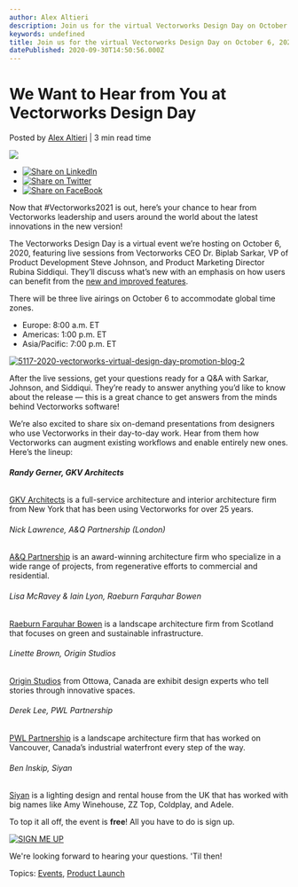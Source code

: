 ```yaml
---
author: Alex Altieri
description: Join us for the virtual Vectorworks Design Day on October 6, 2020.
keywords: undefined
title: Join us for the virtual Vectorworks Design Day on October 6, 2020. 
datePublished: 2020-09-30T14:50:56.000Z
---
```

  

# We Want to Hear from You at Vectorworks Design Day

 Posted by [Alex Altieri](https://blog.vectorworks.net/author/alex-altieri) | 3 min read time 

![](https://blog.vectorworks.net/hubfs/Blog%20Images/200930%20Design%20Day/5117-2020-vectorworks-virtual-design-day-promotion-blog-1.jpg) 

* [![Share on LinkedIn](https://2659751.fs1.hubspotusercontent-na1.net/hubfs/2659751/michaelDemo/share-LI.png)](http://www.linkedin.com/shareArticle?mini=true&url=https%3A%2F%2Fblog.vectorworks.net%2Fwe-want-to-hear-from-you-at-vectorworks-design-day)
* [![Share on Twitter](https://2659751.fs1.hubspotusercontent-na1.net/hubfs/2659751/michaelDemo/share-TW.png)](https://www.twitter.com/share?text=We%20Want%20to%20Hear%20from%20You%20at%20Vectorworks%20Design%20Day&url=https%3A%2F%2Fblog.vectorworks.net%2Fwe-want-to-hear-from-you-at-vectorworks-design-day&via=PMGTweets)
* [![Share on FaceBook](https://2659751.fs1.hubspotusercontent-na1.net/hubfs/2659751/michaelDemo/share-FB.png)](https://www.facebook.com/sharer/sharer.php?u=https%3A%2F%2Fblog.vectorworks.net%2Fwe-want-to-hear-from-you-at-vectorworks-design-day)

Now that #Vectorworks2021 is out, here’s your chance to hear from Vectorworks leadership and users around the world about the latest innovations in the new version! 

The Vectorworks Design Day is a virtual event we’re hosting on October 6, 2020, featuring live sessions from Vectorworks CEO Dr. Biplab Sarkar, VP of Product Development Steve Johnson, and Product Marketing Director Rubina Siddiqui. They’ll discuss what’s new with an emphasis on how users can benefit from the [new and improved features](https://www.vectorworks.net/2021?utm%5Fcampaign=blog&utm%5Fmedium=planetvectorworks&utm%5Fsource=intext&utm%5Fcontent=093020designday).

There will be three live airings on October 6 to accommodate global time zones.

* Europe: 8:00 a.m. ET
* Americas: 1:00 p.m. ET
* Asia/Pacific: 7:00 p.m. ET

[![5117-2020-vectorworks-virtual-design-day-promotion-blog-2](https://blog.vectorworks.net/hs-fs/hubfs/Blog%20Images/200930%20Design%20Day/5117-2020-vectorworks-virtual-design-day-promotion-blog-2.jpg?width=600&name=5117-2020-vectorworks-virtual-design-day-promotion-blog-2.jpg)](https://www3.vectorworks.net/vectorworks-design-day-registration?utm%5Fcampaign=blog&utm%5Fmedium=planetvectorworks&utm%5Fsource=button&utm%5Fcontent=093020designday)

After the live sessions, get your questions ready for a Q&A with Sarkar, Johnson, and Siddiqui. They’re ready to answer anything you’d like to know about the release — this is a great chance to get answers from the minds behind Vectorworks software!

We’re also excited to share six on-demand presentations from designers who use Vectorworks in their day-to-day work. Hear from them how Vectorworks can augment existing workflows and enable entirely new ones. Here’s the lineup:

###### **Randy Gerner, GKV Architects**

[GKV Architects](https://www.gkvarchitects.com/) is a full-service architecture and interior architecture firm from New York that has been using Vectorworks for over 25 years.

###### Nick Lawrence, A&Q Partnership (London) 

[A&Q Partnership](http://www.aqp.co.uk/) is an award-winning architecture firm who specialize in a wide range of projects, from regenerative efforts to commercial and residential.

###### Lisa McRavey & Iain Lyon, Raeburn Farquhar Bowen

[Raeburn Farquhar Bowen](http://www.raeburnfarquharbowen.com/) is a landscape architecture firm from Scotland that focuses on green and sustainable infrastructure.

###### Linette Brown, Origin Studios

[Origin Studios](http://www.originstudios.com/) from Ottowa, Canada are exhibit design experts who tell stories through innovative spaces.

###### Derek Lee, PWL Partnership

[PWL Partnership](https://www.pwlpartnership.com/) is a landscape architecture firm that has worked on Vancouver, Canada’s industrial waterfront every step of the way.

###### Ben Inskip, Siyan

[Siyan](https://siyan.co.uk/about-us) is a lighting design and rental house from the UK that has worked with big names like Amy Winehouse, ZZ Top, Coldplay, and Adele.

To top it all off, the event is **free**! All you have to do is sign up.

[![SIGN ME UP](https://no-cache.hubspot.com/cta/default/3018241/74102290-3527-427e-91f4-65cc1b0f9a09.png)](https://cta-redirect.hubspot.com/cta/redirect/3018241/74102290-3527-427e-91f4-65cc1b0f9a09) 

We're looking forward to hearing your questions. 'Til then!

 Topics: [Events](https://blog.vectorworks.net/topic/events), [Product Launch](https://blog.vectorworks.net/topic/product-launch) 

  